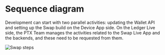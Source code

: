# Sequence diagram

Development can start with two parallel activities: updating the Wallet API and setting up the Swap build on the Device App side. On the Ledger Live side, the PTX Team manages the activities related to the Swap Live App and the backends, and these need to be requested from them.

![Swap steps](./images/swap-steps.png)
